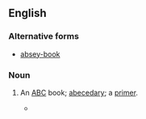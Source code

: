 {{also|absey-book}}
==English==

===Alternative forms===
* [[absey-book]]

===Noun===
{{en-noun}}

# {{lb|en|obsolete}} An [[ABC]] book; [[abecedary]]; a [[primer]].
#* {{RQ:Shakespeare King John|I|i|text='I shall beseech you' — that is question now / And then comes answer like an '''Absey book''': / 'O sir,' says answer, 'at your best command; / At your employment; at your service, sir:'}}